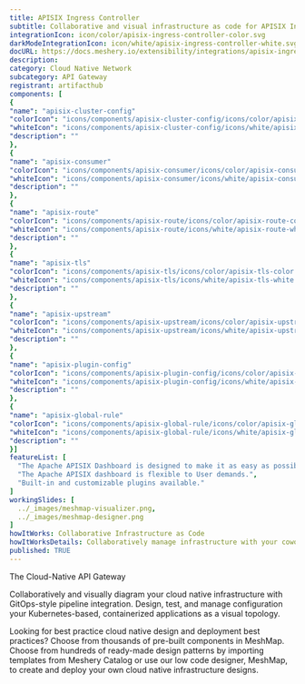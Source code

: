 ```yaml
---
title: APISIX Ingress Controller
subtitle: Collaborative and visual infrastructure as code for APISIX Ingress Controller
integrationIcon: icon/color/apisix-ingress-controller-color.svg
darkModeIntegrationIcon: icon/white/apisix-ingress-controller-white.svg
docURL: https://docs.meshery.io/extensibility/integrations/apisix-ingress-controller
description: 
category: Cloud Native Network
subcategory: API Gateway
registrant: artifacthub
components: [
{
"name": "apisix-cluster-config"
"colorIcon": "icons/components/apisix-cluster-config/icons/color/apisix-cluster-config-color.svg"
"whiteIcon": "icons/components/apisix-cluster-config/icons/white/apisix-cluster-config-white.svg"
"description": ""
},
{
"name": "apisix-consumer"
"colorIcon": "icons/components/apisix-consumer/icons/color/apisix-consumer-color.svg"
"whiteIcon": "icons/components/apisix-consumer/icons/white/apisix-consumer-white.svg"
"description": ""
},
{
"name": "apisix-route"
"colorIcon": "icons/components/apisix-route/icons/color/apisix-route-color.svg"
"whiteIcon": "icons/components/apisix-route/icons/white/apisix-route-white.svg"
"description": ""
},
{
"name": "apisix-tls"
"colorIcon": "icons/components/apisix-tls/icons/color/apisix-tls-color.svg"
"whiteIcon": "icons/components/apisix-tls/icons/white/apisix-tls-white.svg"
"description": ""
},
{
"name": "apisix-upstream"
"colorIcon": "icons/components/apisix-upstream/icons/color/apisix-upstream-color.svg"
"whiteIcon": "icons/components/apisix-upstream/icons/white/apisix-upstream-white.svg"
"description": ""
},
{
"name": "apisix-plugin-config"
"colorIcon": "icons/components/apisix-plugin-config/icons/color/apisix-plugin-config-color.svg"
"whiteIcon": "icons/components/apisix-plugin-config/icons/white/apisix-plugin-config-white.svg"
"description": ""
},
{
"name": "apisix-global-rule"
"colorIcon": "icons/components/apisix-global-rule/icons/color/apisix-global-rule-color.svg"
"whiteIcon": "icons/components/apisix-global-rule/icons/white/apisix-global-rule-white.svg"
"description": ""
}]
featureList: [
  "The Apache APISIX Dashboard is designed to make it as easy as possible for users to operate through a frontend interface.",
  "The Apache APISIX dashboard is flexible to User demands.",
  "Built-in and customizable plugins available."
]
workingSlides: [
  ../_images/meshmap-visualizer.png,
  ../_images/meshmap-designer.png
]
howItWorks: Collaborative Infrastructure as Code
howItWorksDetails: Collaboratively manage infrastructure with your coworkers synchronously sharing the same designs.
published: TRUE
---
```

<p>
The Cloud-Native API Gateway
</p>
<p>
    Collaboratively and visually diagram your cloud native infrastructure with GitOps-style pipeline integration. Design, test, and manage configuration your Kubernetes-based, containerized applications as a visual topology.
</p>
<p>
    Looking for best practice cloud native design and deployment best practices? Choose from thousands of pre-built components in MeshMap. Choose from hundreds of ready-made design patterns by importing templates from Meshery Catalog or use our low code designer, MeshMap, to create and deploy your own cloud native infrastructure designs.
</p>
